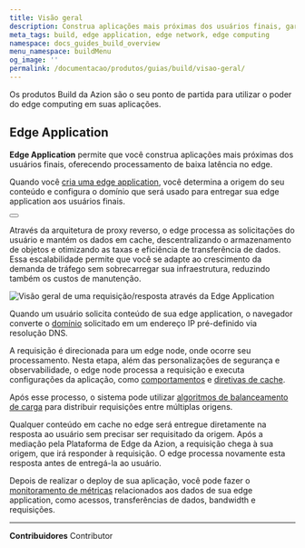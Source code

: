 ```yaml
---
title: Visão geral
description: Construa aplicações mais próximas dos usuários finais, garantindo processamento de baixa latência no edge.
meta_tags: build, edge application, edge network, edge computing
namespace: docs_guides_build_overview
menu_namespace: buildMenu
og_image: ''
permalink: /documentacao/produtos/guias/build/visao-geral/
---
```



Os produtos Build da Azion são o seu ponto de partida para utilizar o poder do edge computing em suas aplicações.

## Edge Application

**Edge Application** permite que você construa aplicações mais próximas dos usuários finais, oferecendo processamento de baixa latência no edge. 

Quando você [cria uma edge application](/pt-br/documentacao/produtos/comecar-com-um-template/), você determina a origem do seu conteúdo e configura o domínio que será usado para entregar sua edge application aos usuários finais.

<Button href="/pt-br/documentacao/produtos/edge-application/" variant="secondary" text="Ir para a documentação de Edge Application"></Button>

Através da arquitetura de proxy reverso, o edge processa as solicitações do usuário e mantém os dados em cache, descentralizando o armazenamento de objetos e otimizando as taxas e eficiência de transferência de dados. Essa escalabilidade permite que você se adapte ao crescimento da demanda de tráfego sem sobrecarregar sua infraestrutura, reduzindo também os custos de manutenção.

![Visão geral de uma requisição/resposta através da Edge Application](/assets/docs/images/uploads/edge-app-overview.png)

Quando um usuário solicita conteúdo de sua edge application, o navegador converte o [domínio](/pt-br/documentacao/produtos/edge-application/domains/) solicitado em um endereço IP pré-definido via resolução DNS.

A requisição é direcionada para um edge node, onde ocorre seu processamento. Nesta etapa, além das personalizações de segurança e observabilidade, o edge node processa a requisição e executa configurações da aplicação, como [comportamentos](/pt-br/documentacao/produtos/edge-application/rules-engine/) e [diretivas de cache](/pt-br/documentacao/produtos/edge-application/cache-settings/).

Após esse processo, o sistema pode utilizar [algoritmos de balanceamento de carga](/pt-br/documentacao/produtos/edge-application/load-balancer/) para distribuir requisições entre múltiplas origens.

Qualquer conteúdo em cache no edge será entregue diretamente na resposta ao usuário sem precisar ser requisitado da origem. Após a mediação pela Plataforma de Edge da Azion, a requisição chega à sua origem, que irá responder à requisição. O edge processa novamente esta resposta antes de entregá-la ao usuário.

Depois de realizar o deploy de sua aplicação, você pode fazer o [monitoramento de métricas](/pt-br/documentacao/produtos/real-time-metrics/#build) relacionados aos dados de sua edge application, como acessos, transferências de dados, bandwidth e requisições.



---


**Contribuidores** <ContributorList>Contributor</ContributorList>
